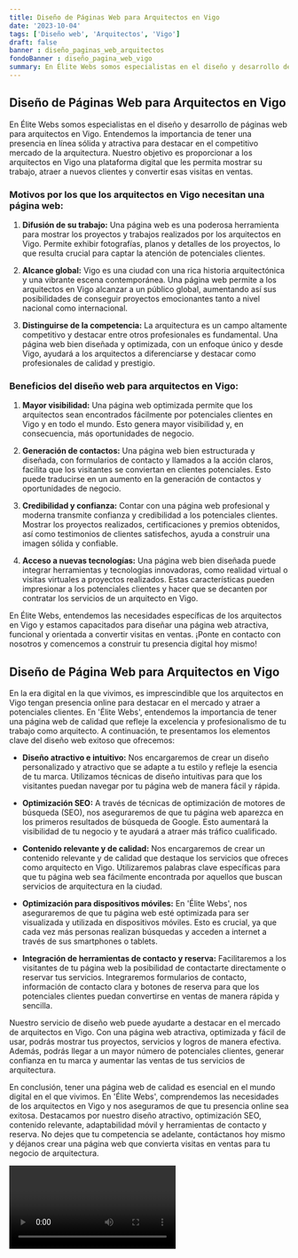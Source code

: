 ```yaml
---
title: Diseño de Páginas Web para Arquitectos en Vigo
date: '2023-10-04'
tags: ['Diseño web', 'Arquitectos', 'Vigo']
draft: false
banner : diseño_paginas_web_arquitectos
fondoBanner : diseño_pagina_web_vigo
summary: En Élite Webs somos especialistas en el diseño y desarrollo de páginas web para arquitectos en Vigo. Entendemos la importancia de tener una presencia en línea sólida y atractiva para destacar en el competitivo mercado de la arquitectura. Nuestro objetivo es proporcionar a los arquitectos en Vigo una plataforma digital que les permita mostrar su trabajo, atraer a nuevos clientes y convertir esas visitas en ventas.
---
```


## Diseño de Páginas Web para Arquitectos en Vigo

En Élite Webs somos especialistas en el diseño y desarrollo de páginas web para arquitectos en Vigo. Entendemos la importancia de tener una presencia en línea sólida y atractiva para destacar en el competitivo mercado de la arquitectura. Nuestro objetivo es proporcionar a los arquitectos en Vigo una plataforma digital que les permita mostrar su trabajo, atraer a nuevos clientes y convertir esas visitas en ventas.

### Motivos por los que los arquitectos en Vigo necesitan una página web:

1. **Difusión de su trabajo:** Una página web es una poderosa herramienta para mostrar los proyectos y trabajos realizados por los arquitectos en Vigo. Permite exhibir fotografías, planos y detalles de los proyectos, lo que resulta crucial para captar la atención de potenciales clientes.

2. **Alcance global:** Vigo es una ciudad con una rica historia arquitectónica y una vibrante escena contemporánea. Una página web permite a los arquitectos en Vigo alcanzar a un público global, aumentando así sus posibilidades de conseguir proyectos emocionantes tanto a nivel nacional como internacional.

3. **Distinguirse de la competencia:** La arquitectura es un campo altamente competitivo y destacar entre otros profesionales es fundamental. Una página web bien diseñada y optimizada, con un enfoque único y desde Vigo, ayudará a los arquitectos a diferenciarse y destacar como profesionales de calidad y prestigio.

### Beneficios del diseño web para arquitectos en Vigo:

1. **Mayor visibilidad:** Una página web optimizada permite que los arquitectos sean encontrados fácilmente por potenciales clientes en Vigo y en todo el mundo. Esto genera mayor visibilidad y, en consecuencia, más oportunidades de negocio.

2. **Generación de contactos:** Una página web bien estructurada y diseñada, con formularios de contacto y llamados a la acción claros, facilita que los visitantes se conviertan en clientes potenciales. Esto puede traducirse en un aumento en la generación de contactos y oportunidades de negocio.

3. **Credibilidad y confianza:** Contar con una página web profesional y moderna transmite confianza y credibilidad a los potenciales clientes. Mostrar los proyectos realizados, certificaciones y premios obtenidos, así como testimonios de clientes satisfechos, ayuda a construir una imagen sólida y confiable.

4. **Acceso a nuevas tecnologías:** Una página web bien diseñada puede integrar herramientas y tecnologías innovadoras, como realidad virtual o visitas virtuales a proyectos realizados. Estas características pueden impresionar a los potenciales clientes y hacer que se decanten por contratar los servicios de un arquitecto en Vigo.

En Élite Webs, entendemos las necesidades específicas de los arquitectos en Vigo y estamos capacitados para diseñar una página web atractiva, funcional y orientada a convertir visitas en ventas. ¡Ponte en contacto con nosotros y comencemos a construir tu presencia digital hoy mismo!

<GifSeo />

<Cta />

## Diseño de Página Web para Arquitectos en Vigo

En la era digital en la que vivimos, es imprescindible que los arquitectos en Vigo tengan presencia online para destacar en el mercado y atraer a potenciales clientes. En 'Élite Webs', entendemos la importancia de tener una página web de calidad que refleje la excelencia y profesionalismo de tu trabajo como arquitecto. A continuación, te presentamos los elementos clave del diseño web exitoso que ofrecemos:

- **Diseño atractivo e intuitivo:** Nos encargaremos de crear un diseño personalizado y atractivo que se adapte a tu estilo y refleje la esencia de tu marca. Utilizamos técnicas de diseño intuitivas para que los visitantes puedan navegar por tu página web de manera fácil y rápida.

- **Optimización SEO:** A través de técnicas de optimización de motores de búsqueda (SEO), nos aseguraremos de que tu página web aparezca en los primeros resultados de búsqueda de Google. Esto aumentará la visibilidad de tu negocio y te ayudará a atraer más tráfico cualificado.

- **Contenido relevante y de calidad:** Nos encargaremos de crear un contenido relevante y de calidad que destaque los servicios que ofreces como arquitecto en Vigo. Utilizaremos palabras clave específicas para que tu página web sea fácilmente encontrada por aquellos que buscan servicios de arquitectura en la ciudad.

- **Optimización para dispositivos móviles:** En 'Élite Webs', nos aseguraremos de que tu página web esté optimizada para ser visualizada y utilizada en dispositivos móviles. Esto es crucial, ya que cada vez más personas realizan búsquedas y acceden a internet a través de sus smartphones o tablets.

- **Integración de herramientas de contacto y reserva:** Facilitaremos a los visitantes de tu página web la posibilidad de contactarte directamente o reservar tus servicios. Integraremos formularios de contacto, información de contacto clara y botones de reserva para que los potenciales clientes puedan convertirse en ventas de manera rápida y sencilla.

Nuestro servicio de diseño web puede ayudarte a destacar en el mercado de arquitectos en Vigo. Con una página web atractiva, optimizada y fácil de usar, podrás mostrar tus proyectos, servicios y logros de manera efectiva. Además, podrás llegar a un mayor número de potenciales clientes, generar confianza en tu marca y aumentar las ventas de tus servicios de arquitectura.

En conclusión, tener una página web de calidad es esencial en el mundo digital en el que vivimos. En 'Élite Webs', comprendemos las necesidades de los arquitectos en Vigo y nos aseguramos de que tu presencia online sea exitosa. Destacamos por nuestro diseño atractivo, optimización SEO, contenido relevante, adaptabilidad móvil y herramientas de contacto y reserva. No dejes que tu competencia se adelante, contáctanos hoy mismo y déjanos crear una página web que convierta visitas en ventas para tu negocio de arquitectura.

<Video />

<CtaBot job='Arquitectos' city='Vigo'/>

<Gmaps query='Vigo+españa+maps' />